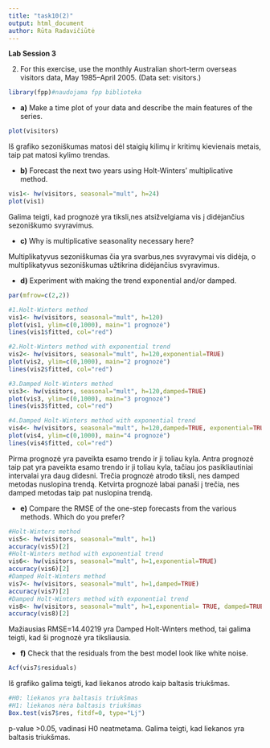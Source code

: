```yaml
---
title: "task10(2)"
output: html_document
author: Rūta Radavičiūtė
---
```

**Lab Session 3**

2. For this exercise, use the monthly Australian short-term overseas
visitors data, May 1985–April 2005. (Data set: visitors.)
```r
library(fpp)#naudojama fpp biblioteka
```

* **a)** Make a time plot of your data and describe the main features of
the series.
```r
plot(visitors)
```

Iš grafiko sezoniškumas matosi dėl staigių kilimų ir kritimų kievienais metais, taip pat matosi kylimo trendas.

* **b)** Forecast the next two years using Holt-Winters’ multiplicative
method.
```r
vis1<- hw(visitors, seasonal="mult", h=24)
plot(vis1)
```

Galima teigti, kad prognozė yra tiksli,nes atsižvelgiama vis į didėjančius sezoniškumo svyravimus.

* **c)** Why is multiplicative seasonality necessary here?

Multiplikatyvus sezoniškumas čia yra svarbus,nes svyravymai vis didėja, o multiplikatyvus sezoniškumas užtikrina didėjančius svyravimus.

* **d)** Experiment with making the trend exponential and/or damped.
```r
par(mfrow=c(2,2))

#1.Holt-Winters method
vis1<- hw(visitors, seasonal="mult", h=120)
plot(vis1, ylim=c(0,1000), main="1 prognozė")
lines(vis1$fitted, col="red")

#2.Holt-Winters method with exponential trend
vis2<- hw(visitors, seasonal="mult", h=120,exponential=TRUE)
plot(vis2, ylim=c(0,1000), main="2 prognozė")
lines(vis2$fitted, col="red")

#3.Damped Holt-Winters method
vis3<- hw(visitors, seasonal="mult", h=120,damped=TRUE)
plot(vis3, ylim=c(0,1000), main="3 prognozė")
lines(vis3$fitted, col="red")

#4.Damped Holt-Winters method with exponential trend
vis4<- hw(visitors, seasonal="mult", h=120,damped=TRUE, exponential=TRUE)
plot(vis4, ylim=c(0,1000), main="4 prognozė")
lines(vis4$fitted, col="red")
```

Pirma prognozė yra paveikta esamo trendo ir ji toliau kyla. Antra prognozė taip pat yra paveikta esamo trendo ir ji toliau kyla, tačiau jos pasikliautiniai intervalai yra daug didesni. Trečia prognozė atrodo tiksli, nes damped metodas nuslopina trendą. Ketvirta prognozė labai panaši į trečia, nes damped metodas taip pat nuslopina trendą.


* **e)** Compare the RMSE of the one-step forecasts from the various
methods. Which do you prefer?
```r
#Holt-Winters method
vis5<- hw(visitors, seasonal="mult", h=1)
accuracy(vis5)[2]
#Holt-Winters method with exponential trend
vis6<- hw(visitors, seasonal="mult", h=1,exponential=TRUE)
accuracy(vis6)[2]
#Damped Holt-Winters method
vis7<- hw(visitors, seasonal="mult", h=1,damped=TRUE)
accuracy(vis7)[2]
#Damped Holt-Winters method with exponential trend
vis8<- hw(visitors, seasonal="mult", h=1,exponential= TRUE, damped=TRUE)
accuracy(vis8)[2]
```

Mažiausias RMSE=14.40219 yra Damped Holt-Winters method, tai galima teigti, kad ši prognozė yra tiksliausia.

* **f)** Check that the residuals from the best model look like white
noise.
```r
Acf(vis7$residuals)
```

Iš grafiko galima teigti, kad liekanos atrodo kaip baltasis triukšmas.

```r
#H0: liekanos yra baltasis triukšmas
#H1: liekanos nėra baltasis triukšmas
Box.test(vis7$res, fitdf=0, type="Lj")
```

p-value >0.05, vadinasi H0 neatmetama. Galima teigti, kad liekanos yra baltasis triukšmas.


